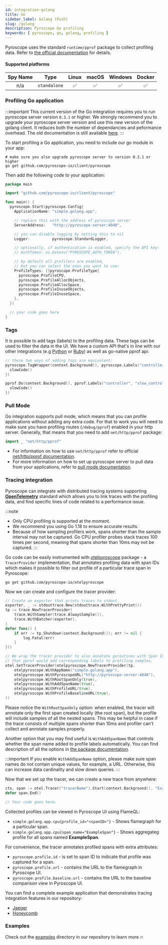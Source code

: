 ```yaml
---
id: integration-golang
title: Go
sidebar_label: Golang (Push)
slug: /golang
description: Pyroscope Go profiling
keywords: [ pyroscope, go, golang, profiling ]
---
```


Pyroscope uses the standard `runtime/pprof` package to collect profiling data. Refer to
[the official documentation](https://golang.org/doc/diagnostics#profiling) for details.


#### Supported platforms

| Spy Name     | Type         | Linux | macOS | Windows | Docker |
|:------------:|:------------:|:-----:|:-----:|:-------:|:------:|
| n/a          | `standalone` |   ✅  |   ✅  |    ✅   |   ✅   |

### Profiling Go application



:::important
This current version of the Go integration requires you to run pyroscope server version `0.3.1` or higher.
We strongly recommend you to upgrade your pyroscope server version and use this new version of the golang client. It reduces both the number of dependancies and peformance overhead. The old documentation is still available [here](/docs/golang-old).
:::



To start profiling a Go application, you need to include our go module in your app:
```
# make sure you also upgrade pyroscope server to version 0.3.1 or higher
go get github.com/pyroscope-io/client/pyroscope
```

Then add the following code to your application:

```go
package main

import "github.com/pyroscope-io/client/pyroscope"

func main() {
  pyroscope.Start(pyroscope.Config{
    ApplicationName: "simple.golang.app",

    // replace this with the address of pyroscope server
    ServerAddress:   "http://pyroscope-server:4040",

    // you can disable logging by setting this to nil
    Logger:          pyroscope.StandardLogger,

    // optionally, if authentication is enabled, specify the API key:
    // AuthToken: os.Getenv("PYROSCOPE_AUTH_TOKEN"),

    // by default all profilers are enabled,
    // but you can select the ones you want to use:
    ProfileTypes: []pyroscope.ProfileType{
      pyroscope.ProfileCPU,
      pyroscope.ProfileAllocObjects,
      pyroscope.ProfileAllocSpace,
      pyroscope.ProfileInuseObjects,
      pyroscope.ProfileInuseSpace,
    },
  })

  // your code goes here
}
```

### Tags

It is possible to add tags (labels) to the profiling data. These tags can be used to filter the data in the UI. We have a custom API that's in line with our other integrations (e.g [Python](/docs/python) or [Ruby](/docs/ruby)) as well as go-native pprof api:

```go
// these two ways of adding tags are equivalent:
pyroscope.TagWrapper(context.Background(), pyroscope.Labels("controller", "slow_controller"), func(c context.Context) {
  slowCode()
})

pprof.Do(context.Background(), pprof.Labels("controller", "slow_controller"), func(c context.Context) {
  slowCode()
})
```



### Pull Mode

Go integration supports pull mode, which means that you can profile applications without adding any extra code. For that to work you will need to make sure you have profiling routes (`/debug/pprof`) enabled in your http server. Generally, that means that you need to add `net/http/pprof` package:
```go
import _ "net/http/pprof"
```


* For information on how to use `net/http/pprof` refer to official [net/http/pprof documentation](https://pkg.go.dev/net/http/pprof).
* For more information on how to set up pyroscope server to pull data from your applications, refer to [pull mode documentation](/docs/golang-pull-mode).


### Tracing integration

Pyroscope can integrate with distributed tracing systems supporting [**OpenTelemetry**](https://opentelemetry.io/docs/instrumentation/go/getting-started/) standard which allows you to
link traces with the profiling data, and find specific lines of code related to a performance issue.

:::note
 * Only CPU profiling is supported at the moment.
 * We recommend you using Go 1.18 to ensure accurate results.
 * Because of how sampling profilers work, spans shorter than the sample interval may not be captured. Go CPU profiler probes stack traces 100 times per second, meaning that spans shorter than 10ms may not be captured.
:::

Go code can be easily instrumented with [otelpyroscope](https://github.com/pyroscope-io/otelpyroscope) package -
a `TracerProvider` implementation, that annotates profiling data with span IDs which makes it possible to filter
out profile of a particular trace span in Pyroscope:

```shell
go get github.com/pyroscope-io/otelpyroscope
```

Now we can create and configure the tracer provider:
```go
// Create an exporter that prints traces to stdout.
exporter, _ := stdouttrace.New(stdouttrace.WithPrettyPrint())
tp := trace.NewTracerProvider(
    trace.WithSampler(trace.AlwaysSample()),
    trace.WithBatcher(exporter),
)
defer func() {
    if err := tp.Shutdown(context.Background()); err != nil {
        log.Fatal(err)
    }
}()

// We wrap the tracer provider to also annotate goroutines with Span ID so
// that pprof would add corresponding labels to profiling samples.
otel.SetTracerProvider(otelpyroscope.NewTracerProvider(tp,
    otelpyroscope.WithAppName("simple.golang.app"),
    otelpyroscope.WithPyroscopeURL("http://pyroscope-server:4040"),
    otelpyroscope.WithRootSpanOnly(true),
    otelpyroscope.WithAddSpanName(true),
    otelpyroscope.WithProfileURL(true),
    otelpyroscope.WithProfileBaselineURL(true),
))
```

Please notice the `WithRootSpanOnly` option: when enabled, the tracer will annotate only the first span created locally
(the root span), but the profile will include samples of all the nested spans. This may be helpful in case if the trace
consists of multiple spans shorter than 10ms and profiler can't collect and annotate samples properly.

Another option that you may find useful is `WithAddSpanName` that controls whether the span name added to profile labels
automatically. You can find description of all the options in [the package documentation](https://pkg.go.dev/github.com/pyroscope-io/otelpyroscope#Option).

:::important
If you enable `WithAddSpanName` option, please make sure span names do not contain unique values, for example, a URL.
Otherwise, this can increase data cardinality and slow down queries.
:::

Now that we set up the tracer, we can create a new trace from anywhere:
```go
ctx, span := otel.Tracer("tracerName").Start(context.Background(), "ExampleSpan")
defer span.End()

// Your code goes here.
```

Collected profiles can be viewed in Pyroscope UI using FlameQL:
 - `simple.golang.app.cpu{profile_id="<spanID>"}` - Shows flamegraph for a particular span.
 - `simple.golang.app.cpu{span_name="ExampleSpan"}` - Shows aggregateg profile for all spans named **ExampleSpan**.

For convenience, the tracer annotates profiled spans with extra attributes:
 - `pyroscope.profile.id` - is set to span ID to indicate that profile was captured for a span.
 - `pyroscope.profile.url` - contains the URL to the flamegraph in Pyroscope UI.
 - `pyroscope.profile.baseline.url` - contains the URL to the baseline comparison view in Pyroscope UI.

You can find a complete example application that demonstrates tracing integration features in our repository:
 - [Jaeger](https://github.com/pyroscope-io/pyroscope/tree/main/examples/tracing/jaeger)
 - [Honeycomb](https://github.com/pyroscope-io/pyroscope/tree/main/examples/tracing/honeycomb)

### Examples

Check out the [examples](https://github.com/pyroscope-io/pyroscope/tree/main/examples/golang-push) directory in our repository to learn more 🔥
